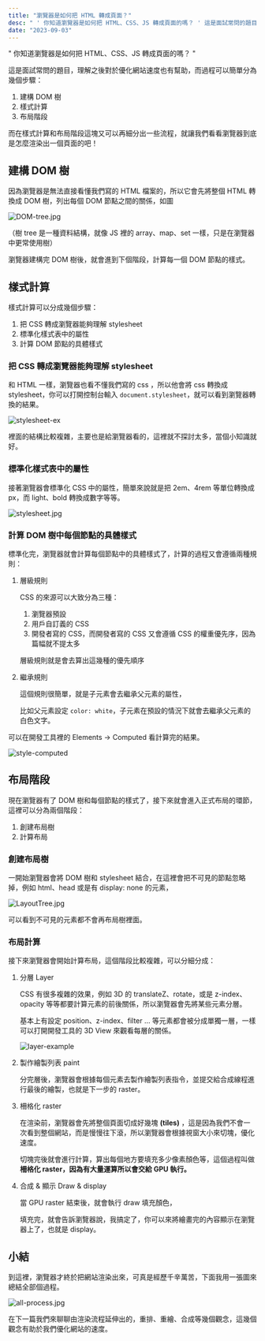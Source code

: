 ```yaml
---
title: "瀏覽器是如何把 HTML 轉成頁面？"
desc: " ' 你知道瀏覽器是如何把 HTML、CSS、JS 轉成頁面的嗎？ ' 這是面試常問的題目，理解之後對於優化網站速度也有幫助，而過程可以簡單分為幾個步驟 1. 建構 DOM 樹 2. 樣式計算 3. 布局階段，而在樣式計算和布局階段這塊又可以再細分出一些流程，就讓我們看看瀏覽器到底是怎麼渲染出一個頁面的吧！"
date: "2023-09-03"
---
```


" 你知道瀏覽器是如何把 HTML、CSS、JS 轉成頁面的嗎？ "

這是面試常問的題目，理解之後對於優化網站速度也有幫助，而過程可以簡單分為幾個步驟：

1. 建構 DOM 樹
2. 樣式計算
3. 布局階段

而在樣式計算和布局階段這塊又可以再細分出一些流程，就讓我們看看瀏覽器到底是怎麼渲染出一個頁面的吧！

## 建構 DOM 樹

因為瀏覽器是無法直接看懂我們寫的 HTML 檔案的，所以它會先將整個 HTML 轉換成 DOM 樹，列出每個 DOM 節點之間的關係，如圖

![DOM-tree.jpg](/images/web/render-process/DOM-tree.jpg)

（樹 tree 是一種資料結構，就像 JS 裡的 array、map、set 一樣，只是在瀏覽器中更常使用樹）

瀏覽器建構完 DOM 樹後，就會進到下個階段，計算每一個 DOM 節點的樣式。

## 樣式計算

樣式計算可以分成幾個步驟：

1. 把 CSS 轉成瀏覽器能夠理解 stylesheet
2. 標準化樣式表中的屬性
3. 計算 DOM 節點的具體樣式

### 把 CSS 轉成瀏覽器能夠理解 stylesheet

和 HTML 一樣，瀏覽器也看不懂我們寫的 css ，所以他會將 css 轉換成 stylesheet，你可以打開控制台輸入 `document.stylesheet`，就可以看到瀏覽器轉換的結果。

![stylesheet-ex](/images/web/render-process/stylesheet-ex.png)

裡面的結構比較複雜，主要也是給瀏覽器看的，這裡就不探討太多，當個小知識就好。

### 標準化樣式表中的屬性

接著瀏覽器會標準化 CSS 中的屬性，簡單來說就是把 2em、4rem 等單位轉換成 px，而 light、bold 轉換成數字等等。

![stylesheet.jpg](/images/web/render-process/stylesheet.jpg)

### 計算 DOM 樹中每個節點的具體樣式

標準化完，瀏覽器就會計算每個節點中的具體樣式了，計算的過程又會遵循兩種規則：

1. 層級規則
    
    CSS 的來源可以大致分為三種：
    
    1. 瀏覽器預設
    2. 用戶自訂義的 CSS
    3. 開發者寫的 CSS，而開發者寫的 CSS 又會遵循 CSS 的權重優先序，因為篇幅就不提太多
    
    層級規則就是會去算出這幾種的優先順序
    
2. 繼承規則
    
    這個規則很簡單，就是子元素會去繼承父元素的屬性，
    
    比如父元素設定 `color: white`，子元素在預設的情況下就會去繼承父元素的白色文字。
    

可以在開發工具裡的 Elements → Computed 看計算完的結果。

![style-computed](/images/web/render-process/style-computed.png)

## 布局階段

現在瀏覽器有了 DOM 樹和每個節點的樣式了，接下來就會進入正式布局的環節，這裡可以分為兩個階段：

1. 創建布局樹
2. 計算布局

### 創建布局樹

一開始瀏覽器會將 DOM 樹和 stylesheet 結合，在這裡會把不可見的節點忽略掉，例如 html、head 或是有 display: none 的元素，

![LayoutTree.jpg](/images/web/render-process/LayoutTree.jpg)

可以看到不可見的元素都不會再布局樹裡面。

### 布局計算

接下來瀏覽器會開始計算布局，這個階段比較複雜，可以分細分成：
1. 分層 Layer
    
    CSS 有很多複雜的效果，例如 3D 的 translateZ、rotate，或是 z-index、opacity 等等都要計算元素的前後關係，所以瀏覽器會先將某些元素分層。
    
    基本上有設定 position、z-index、filter … 等元素都會被分成單獨一層，一樣可以打開開發工具的 3D View 來觀看每層的關係。
    
    ![layer-example](/images/web/render-process/layer-example.png)
    
2. 製作繪製列表 paint
    
    分完層後，瀏覽器會根據每個元素去製作繪製列表指令，並提交給合成線程進行最後的繪製，也就是下一步的 raster。
    
3. 柵格化 raster
    
    在渲染前，瀏覽器會先將整個頁面切成好幾塊 **(tiles)** ，這是因為我們不會一次看到整個網站，而是慢慢往下滾，所以瀏覽器會根據視窗大小來切塊，優化速度。
    
    切塊完後就會進行計算，算出每個地方要填充多少像素顏色等，這個過程叫做**柵格化 raster，因為有大量運算所以會交給 GPU 執行。**
    
4. 合成 & 顯示 Draw & display
    
    當 GPU raster 結束後，就會執行 draw 填充顏色，
    
    填充完，就會告訴瀏覽器說，我搞定了，你可以來將繪畫完的內容顯示在瀏覽器上了，也就是 display。
    

## 小結

到這裡，瀏覽器才終於把網站渲染出來，可真是經歷千辛萬苦，下面我用一張圖來總結全部個過程。

![all-process.jpg](/images/web/render-process/all-process.jpg)

在下一篇我們來聊聊由渲染流程延伸出的，重排、重繪、合成等幾個觀念，這幾個觀念有助於我們優化網站的速度。